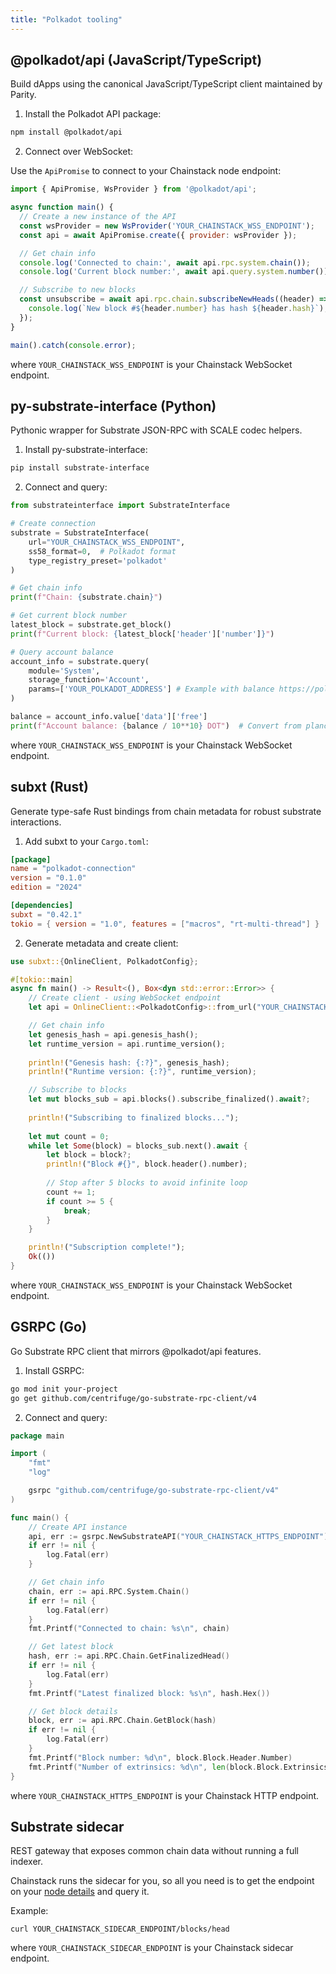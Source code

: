 ```yaml
---
title: "Polkadot tooling"
---
```


## @polkadot/api (JavaScript/TypeScript)

Build dApps using the canonical JavaScript/TypeScript client maintained by Parity.

1. Install the Polkadot API package:

```bash
npm install @polkadot/api
```

2. Connect over WebSocket:

Use the `ApiPromise` to connect to your Chainstack node endpoint:

```javascript
import { ApiPromise, WsProvider } from '@polkadot/api';

async function main() {
  // Create a new instance of the API
  const wsProvider = new WsProvider('YOUR_CHAINSTACK_WSS_ENDPOINT');
  const api = await ApiPromise.create({ provider: wsProvider });

  // Get chain info
  console.log('Connected to chain:', await api.rpc.system.chain());
  console.log('Current block number:', await api.query.system.number());

  // Subscribe to new blocks
  const unsubscribe = await api.rpc.chain.subscribeNewHeads((header) => {
    console.log(`New block #${header.number} has hash ${header.hash}`);
  });
}

main().catch(console.error);
```

where `YOUR_CHAINSTACK_WSS_ENDPOINT` is your Chainstack WebSocket endpoint.

## py-substrate-interface (Python)

Pythonic wrapper for Substrate JSON-RPC with SCALE codec helpers.

1. Install py-substrate-interface:

```bash
pip install substrate-interface
```

2. Connect and query:

```python
from substrateinterface import SubstrateInterface

# Create connection
substrate = SubstrateInterface(
    url="YOUR_CHAINSTACK_WSS_ENDPOINT",
    ss58_format=0,  # Polkadot format
    type_registry_preset='polkadot'
)

# Get chain info
print(f"Chain: {substrate.chain}")

# Get current block number
latest_block = substrate.get_block()
print(f"Current block: {latest_block['header']['number']}")

# Query account balance
account_info = substrate.query(
    module='System',
    storage_function='Account',
    params=['YOUR_POLKADOT_ADDRESS'] # Example with balance https://polkadot.statescan.io/#/accounts/15rqj6yN29bxzbjFWxYGNB1TaRdqrESkg7SZNDDHTcSsjNXq
)

balance = account_info.value['data']['free']
print(f"Account balance: {balance / 10**10} DOT")  # Convert from planck
```

where `YOUR_CHAINSTACK_WSS_ENDPOINT` is your Chainstack WebSocket endpoint.

## subxt (Rust)

Generate type-safe Rust bindings from chain metadata for robust substrate interactions.

1. Add subxt to your `Cargo.toml`:

```toml
[package]
name = "polkadot-connection"
version = "0.1.0"
edition = "2024"

[dependencies]
subxt = "0.42.1"
tokio = { version = "1.0", features = ["macros", "rt-multi-thread"] }
```

2. Generate metadata and create client:

```rust
use subxt::{OnlineClient, PolkadotConfig};

#[tokio::main]
async fn main() -> Result<(), Box<dyn std::error::Error>> {
    // Create client - using WebSocket endpoint
    let api = OnlineClient::<PolkadotConfig>::from_url("YOUR_CHAINSTACK_WSS_ENDPOINT").await?;

    // Get chain info
    let genesis_hash = api.genesis_hash();
    let runtime_version = api.runtime_version();
    
    println!("Genesis hash: {:?}", genesis_hash);
    println!("Runtime version: {:?}", runtime_version);

    // Subscribe to blocks
    let mut blocks_sub = api.blocks().subscribe_finalized().await?;
    
    println!("Subscribing to finalized blocks...");
    
    let mut count = 0;
    while let Some(block) = blocks_sub.next().await {
        let block = block?;
        println!("Block #{}", block.header().number);
        
        // Stop after 5 blocks to avoid infinite loop
        count += 1;
        if count >= 5 {
            break;
        }
    }

    println!("Subscription complete!");
    Ok(())
} 
```
where `YOUR_CHAINSTACK_WSS_ENDPOINT` is your Chainstack WebSocket endpoint.

## GSRPC (Go)

Go Substrate RPC client that mirrors @polkadot/api features.

1. Install GSRPC:

```bash
go mod init your-project
go get github.com/centrifuge/go-substrate-rpc-client/v4
```

2. Connect and query:

```go
package main

import (
    "fmt"
    "log"

    gsrpc "github.com/centrifuge/go-substrate-rpc-client/v4"
)

func main() {
    // Create API instance
    api, err := gsrpc.NewSubstrateAPI("YOUR_CHAINSTACK_HTTPS_ENDPOINT")
    if err != nil {
        log.Fatal(err)
    }

    // Get chain info
    chain, err := api.RPC.System.Chain()
    if err != nil {
        log.Fatal(err)
    }
    fmt.Printf("Connected to chain: %s\n", chain)

    // Get latest block
    hash, err := api.RPC.Chain.GetFinalizedHead()
    if err != nil {
        log.Fatal(err)
    }
    fmt.Printf("Latest finalized block: %s\n", hash.Hex())

    // Get block details
    block, err := api.RPC.Chain.GetBlock(hash)
    if err != nil {
        log.Fatal(err)
    }
    fmt.Printf("Block number: %d\n", block.Block.Header.Number)
    fmt.Printf("Number of extrinsics: %d\n", len(block.Block.Extrinsics))
}
```

where `YOUR_CHAINSTACK_HTTPS_ENDPOINT` is your Chainstack HTTP endpoint.

## Substrate sidecar

REST gateway that exposes common chain data without running a full indexer.

Chainstack runs the sidecar for you, so all you need is to get the endpoint on your [node details](/docs/manage-your-node#view-node-access-and-credentials) and query it.

Example:

```shell
curl YOUR_CHAINSTACK_SIDECAR_ENDPOINT/blocks/head
```

where `YOUR_CHAINSTACK_SIDECAR_ENDPOINT` is your Chainstack sidecar endpoint.